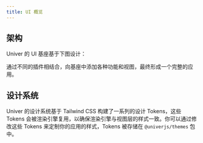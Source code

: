 ```yaml
---
title: UI 概览
---
```



## 架构

Univer 的 UI 基座基于下图设计：

<UIArchitecture />

通过不同的插件相结合，向基座中添加各种功能和视图，最终形成一个完整的应用。

## 设计系统

Univer 的设计系统基于 Tailwind CSS 构建了一系列的设计 Tokens，这些 Tokens 会被渲染引擎复用，以确保渲染引擎与视图层的样式一致。你可以通过修改这些 Tokens 来定制你的应用的样式，Tokens 被存储在 `@univerjs/themes` 包中。
